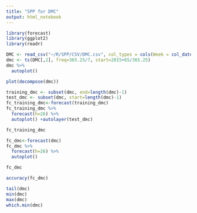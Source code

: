 ```yaml
---
title: "SPP for DMC"
output: html_notebook
---
```


```r
library(forecast)
library(ggplot2)
library(readr)
```

```r
DMC <- read_csv("~/R/SPP/CSV/DMC.csv", col_types = cols(Week = col_date(format = "%Y-%m-%d")))
dmc <- ts(DMC[,2], freq=365.25/7, start=2015+65/365.25)
dmc %>%
  autoplot()
```

```r
plot(decompose(dmc))
```

```r
training_dmc <- subset(dmc, end=length(dmc)-1)
test_dmc <- subset(dmc, start=length(dmc)-1)
fc_training_dmc<-forecast(training_dmc)
fc_training_dmc %>%
  forecast(h=26) %>%
  autoplot() +autolayer(test_dmc)
```

```r
fc_training_dmc
```

```r
fc_dmc<-forecast(dmc)
fc_dmc %>%
  forecast(h=26) %>%
  autoplot()
```

```r
fc_dmc
```

```r
accuracy(fc_dmc)
```

```r
tail(dmc)
min(dmc)
max(dmc)
which.min(dmc)
```